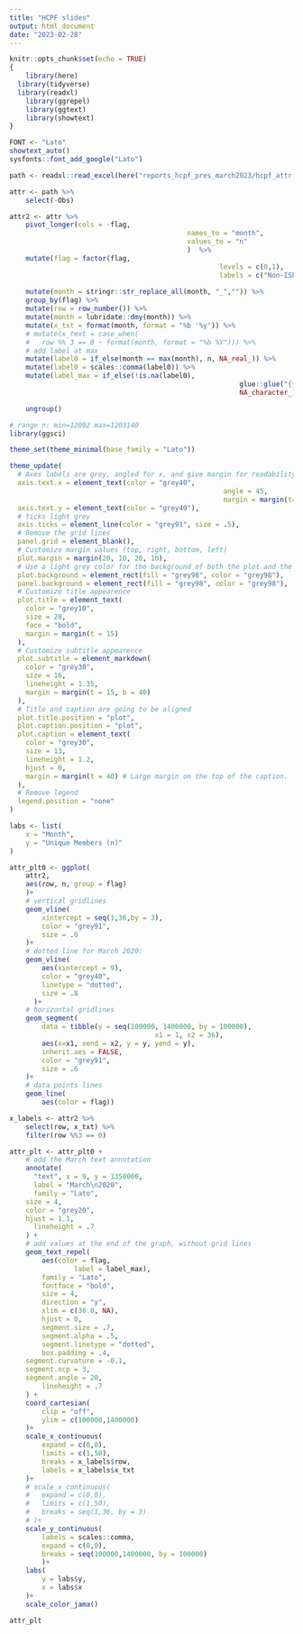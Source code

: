 ```yaml
---
title: "HCPF slides"
output: html_document
date: "2023-02-28"
---
```


```r
knitr::opts_chunk$set(echo = TRUE)
{
	library(here)
  library(tidyverse) 
  library(readxl)
	library(ggrepel)
	library(ggtext)
	library(showtext)
}

FONT <- "Lato"
showtext_auto()
sysfonts::font_add_google("Lato")

```  

```r
path <- readxl::read_excel(here("reports_hcpf_pres_march2023/hcpf_attr.xlsx"))

attr <- path %>% 
	select(-Obs) 

attr2 <- attr %>% 
	pivot_longer(cols = -flag,
											names_to = "month",
											values_to = "n"
											)  %>% 
	mutate(flag = factor(flag,
													levels = c(0,1),
													labels = c("Non-ISP",
																		 "ISP"))) %>% 
	mutate(month = stringr::str_replace_all(month, "_","")) %>% 
	group_by(flag) %>% 
	mutate(row = row_number()) %>% 
	mutate(month = lubridate::dmy(month)) %>% 
	mutate(x_txt = format(month, format = "%b '%y")) %>% 
	# mutate(x_text = case_when(
	# 	row %% 3 == 0 ~ format(month, format = "%b %Y"))) %>% 
	# add label at max 
	mutate(label0 = if_else(month == max(month), n, NA_real_)) %>% 
	mutate(label0 = scales::comma(label0)) %>% 
	mutate(label_max = if_else(!is.na(label0), 
														 glue::glue("{flag}\n(n={label0})"),
														 NA_character_)) %>% 

	ungroup()

```  

```r
# range n: min=12092 max=1203140  
library(ggsci)

theme_set(theme_minimal(base_family = "Lato"))

theme_update(
  # Axes labels are grey, angled for x, and give margin for readability
  axis.text.x = element_text(color = "grey40", 
  													 angle = 45,
  													 margin = margin(t=15)),
  axis.text.y = element_text(color = "grey40"),
  # ticks light grey
  axis.ticks = element_line(color = "grey91", size = .5),
  # Remove the grid lines 
  panel.grid = element_blank(),
  # Customize margin values (top, right, bottom, left)
  plot.margin = margin(20, 10, 20, 10),
  # Use a light grey color for the background of both the plot and the panel
  plot.background = element_rect(fill = "grey98", color = "grey98"),
  panel.background = element_rect(fill = "grey98", color = "grey98"),
  # Customize title appearence
  plot.title = element_text(
    color = "grey10", 
    size = 28, 
    face = "bold",
    margin = margin(t = 15)
  ),
  # Customize subtitle appearence
  plot.subtitle = element_markdown(
    color = "grey30", 
    size = 16,
    lineheight = 1.35,
    margin = margin(t = 15, b = 40)
  ),
  # Title and caption are going to be aligned
  plot.title.position = "plot",
  plot.caption.position = "plot",
  plot.caption = element_text(
    color = "grey30", 
    size = 13,
    lineheight = 1.2, 
    hjust = 0,
    margin = margin(t = 40) # Large margin on the top of the caption.
  ),
  # Remove legend
  legend.position = "none"
)

labs <- list(
	x = "Month",
	y = "Unique Members (n)"
)

attr_plt0 <- ggplot(
	attr2,
	aes(row, n, group = flag)
	)+
	# vertical gridlines
	geom_vline(
		xintercept = seq(1,36,by = 3),
		color = "grey91",
		size = .6
	)+
	# dotted line for March 2020: 
	geom_vline(
		aes(xintercept = 9),
		color = "grey40",
		linetype = "dotted",
		size = .8
	  )+
	# horizontal gridlines
	geom_segment(
		data = tibble(y = seq(100000, 1400000, by = 100000), 
									x1 = 1, x2 = 36),
		aes(x=x1, xend = x2, y = y, yend = y),
		inherit.aes = FALSE,
		color = "grey91",
		size = .6
	)+
	# data points lines
	geom_line(
		aes(color = flag))

x_labels <- attr2 %>%
	select(row, x_txt) %>% 
	filter(row %%3 == 0)

attr_plt <- attr_plt0 + 
	# add the March text annotation 
	annotate(
	  "text", x = 9, y = 1350000,
	  label = "March\n2020",
	  family = "Lato",
  	size = 4,
  	color = "grey20",
  	hjust = 1.1,
	  lineheight = .7
  	) + 
	# add values at the end of the graph, without grid lines
	geom_text_repel(
		aes(color = flag,
				label = label_max),
		family = "Lato",
		fontface = "bold",
		size = 4,
		direction = "y",
		xlim = c(36.8, NA),
		hjust = 0,
		segment.size = .7,
		segment.alpha = .5, 
		segment.linetype = "dotted",
		box.padding = .4,
    segment.curvature = -0.1,
    segment.ncp = 3,
    segment.angle = 20,
		lineheight = .7
	) + 
	coord_cartesian(
		clip = "off",
		ylim = c(100000,1400000)
	)+
	scale_x_continuous(
		expand = c(0,0),
		limits = c(1,50),
		breaks = x_labels$row,
		labels = x_labels$x_txt
	)+
	# scale_x_continuous(
	# 	expand = c(0,0),
	# 	limits = c(1,50),
	# 	breaks = seq(1,36, by = 3)
	# )+
	scale_y_continuous(
		labels = scales::comma,
		expand = c(0,0),
		breaks = seq(100000,1400000, by = 100000)
		)+
	labs(
		y = labs$y,
		x = labs$x
	)+
	scale_color_jama()

attr_plt

```

